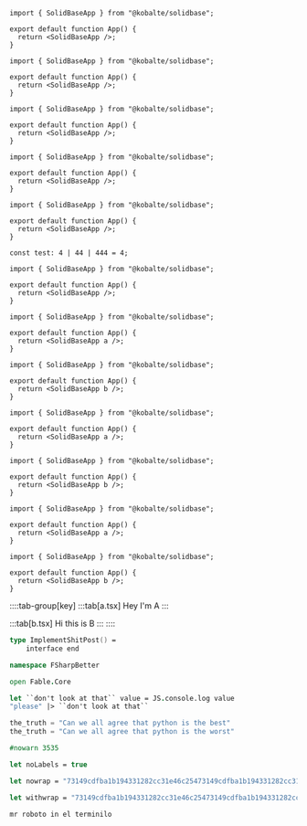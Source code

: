 ```tsx
import { SolidBaseApp } from "@kobalte/solidbase";

export default function App() {
  return <SolidBaseApp />;
}
```

```tsx {4}
import { SolidBaseApp } from "@kobalte/solidbase";

export default function App() {
  return <SolidBaseApp />;
}
```

```tsx {4-6}
import { SolidBaseApp } from "@kobalte/solidbase";

export default function App() {
  return <SolidBaseApp />;
}
```

```tsx title="custom.tsx"
import { SolidBaseApp } from "@kobalte/solidbase";

export default function App() {
  return <SolidBaseApp />;
}
```

```tsx showLineNumbers
import { SolidBaseApp } from "@kobalte/solidbase";

export default function App() {
  return <SolidBaseApp />;
}
```

```tsx twoslash
const test: 4 | 44 | 444 = 4;
```

```tsx {4-6} title="custom.tsx"
import { SolidBaseApp } from "@kobalte/solidbase";

export default function App() {
  return <SolidBaseApp />;
}
```

```tsx {4} tab title="a.tsx"
import { SolidBaseApp } from "@kobalte/solidbase";

export default function App() {
  return <SolidBaseApp a />;
}
```

```tsx {4} tab title="b.tsx"
import { SolidBaseApp } from "@kobalte/solidbase";

export default function App() {
  return <SolidBaseApp b />;
}
```

```tsx {4} tab="key" title="a.tsx"
import { SolidBaseApp } from "@kobalte/solidbase";

export default function App() {
  return <SolidBaseApp a />;
}
```

```tsx {4} tab="key" title="b.tsx"
import { SolidBaseApp } from "@kobalte/solidbase";

export default function App() {
  return <SolidBaseApp b />;
}
```

```tsx {4} tab="key" title="a.tsx"
import { SolidBaseApp } from "@kobalte/solidbase";

export default function App() {
  return <SolidBaseApp a />;
}
```

```tsx {4} tab="key" title="b.tsx"
import { SolidBaseApp } from "@kobalte/solidbase";

export default function App() {
  return <SolidBaseApp b />;
}
```

::::tab-group[key]
:::tab[a.tsx]
Hey I'm A
:::

:::tab[b.tsx]
Hi this is B
:::
::::

```fsharp title="what.language.is.this" "Idk"
type ImplementShitPost() =
    interface end
```

```fsharp collapse={1-3} showLineNumbers "FSharp"
namespace FSharpBetter

open Fable.Core

let ``don't look at that`` value = JS.console.log value
"please" |> ``don't look at that``
```

```python del={1} ins={2}
the_truth = "Can we all agree that python is the best"
the_truth = "Can we all agree that python is the worst"
```

```fsharp {"5":1} del={"1. Test the label":2} ins="true"
#nowarn 3535

let noLabels = true
```

```fsharp
let nowrap = "73149cdfba1b194331282cc31e46c25473149cdfba1b194331282cc31e46c25473149cdfba1b194331282cc31e46c25473149cdfba1b194331282cc31e46c25473149cdfba1b194331282cc31e46c254"
```

```fsharp wrap
let withwrap = "73149cdfba1b194331282cc31e46c25473149cdfba1b194331282cc31e46c25473149cdfba1b194331282cc31e46c25473149cdfba1b194331282cc31e46c25473149cdfba1b194331282cc31e46c254"
```

```ansi frame="terminal"
mr roboto in el terminilo
```
